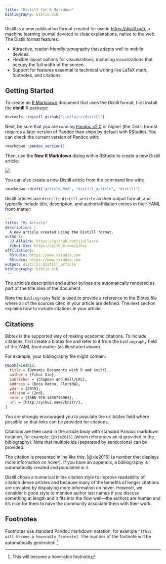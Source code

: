 ```yaml
---
title: "Distill for R Markdown"
bibliography: biblio.bib
---
```


Distill is a new publication format created for use in <https://distill.pub>, a machine learning journal devoted to clear explanations, native to the web. The Distill format features:

- Attractive, reader-friendly typography that adapts well to mobile devices.
- Flexible layout options for visualizations, including visualizations that occupy the full  width of the screen.
- Support for features essential to technical writing like LaTeX math, footnotes, and citations.

## Getting Started

To create an [R Markdown](https://rmarkdown.rstudio.com) document that uses the Distill format, first install the **distill** R package:

```r
devtools::install_github("jjallaire/distill")
```

Next, be sure that you are running [Pandoc v2.0](https://github.com/jgm/pandoc/releases/latest) or higher (the Distill format requires a later version of Pandoc than ships by default with RStudio). You can check the current version of Pandoc with:

```r
rmarkdown::pandoc_version()
```

Then, use the **New R Markdown** dialog within RStudio to create a new Distill article:

![](images/new_distill_article.png){.l-body .screenshot}

You can also create a new Distill article from the command line with:

```r
rmarkdown::draft("article.Rmd", "distill_article", "distill")
```

Distill articles use `distill::distill_article` as their output format, and typically include title, description, and author/affiliation entires in their YAML front-matter:

```yaml
---
title: "My Article"
description: |
  A new article created using the Distill format.
authors:
  JJ Allaire: https://github.com/jjallaire
  Yihui Xie: https://github.com/yihui
affiliations:
  RStudio: https://www.rstudio.com
  RStudio: https://www.rstudio.com
output: distill::distill_article
bibliography: biblio.bib
---
```

The article's description and author bylines are automatically rendered as part of the title area of the document.

Note the `bibliography` field is used to provide a reference to the Bibtex file where all of the sources cited in your article are defined. The next section explains how to include citations in your article.

## Citations

Bibtex is the supported way of making academic citations. To include citations, first create a bibtex file and refer to it from the `bibliography` field of the YAML front-matter (as illustrated above).

For example, your bibliography file might contain:

```bibtex
@Book{xie2015,
  title = {Dynamic Documents with R and knitr},
  author = {Yihui Xie},
  publisher = {Chapman and Hall/CRC},
  address = {Boca Raton, Florida},
  year = {2015},
  edition = {2nd},
  note = {ISBN 978-1498716963},
  url = {http://yihui.name/knitr/},
}
```

You are strongly encouraged you to populate the url bibtex field where possible so that links can be provided for citations.

Citations are then used in the article body with standard Pandoc markdown notation, for example: `[@xie2015]` (which references an id provided in the bibiography). Note that multiple ids (separated by semicolons) can be provided.

The citation is presented inline like this: [@xie2015] (a number that displays more information on hover). If you have an appendix, a bibliography is automatically created and populated in it.

Distill chose a numerical inline citation style to improve readability of citation dense articles and because many of the benefits of longer citations are obviated by dispalying more information on hover. However, we consider it good style to mention author last names if you discuss something at length and it fits into the flow well---the authors are human and it’s nice for them to have the community associate them with their work.

## Footnotes

Footnotes use standard Pandoc markdown notation, for example `^[This will become a hoverable footnote]`. The number of the footnote will be automatically generated. ^[This will become a hoverable footnote]



